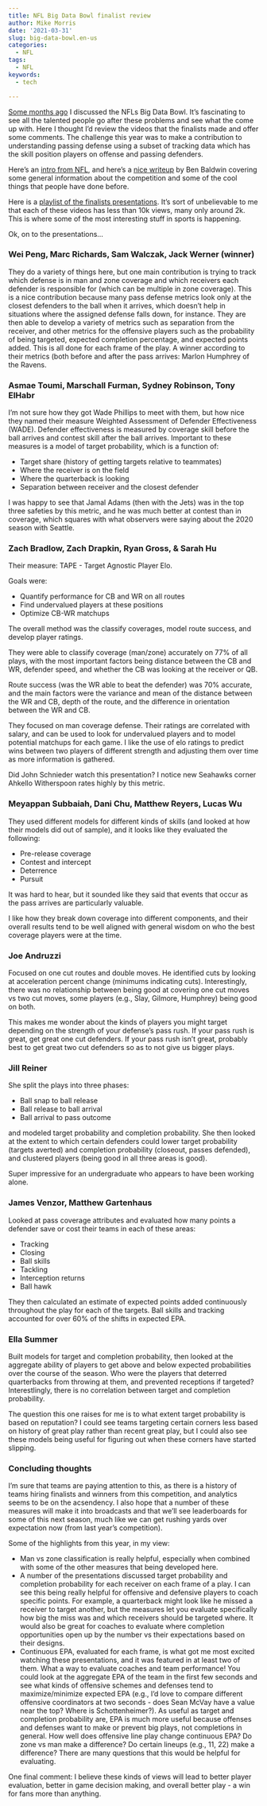 ```yaml
---
title: NFL Big Data Bowl finalist review
author: Mike Morris
date: '2021-03-31'
slug: big-data-bowl.en-us
categories:
  - NFL
tags:
  - NFL
keywords:
  - tech

---
```


[Some months ago](https://michael-morris.us/2020/10/nfl-big-data-bowl-2021-exploration.en-us/) I discussed the NFLs Big Data Bowl. It's fascinating to see all the talented people go after these problems and see what the come up with. Here I thought I'd review the videos that the finalists made and offer some comments. The challenge this year was to make a contribution to understanding passing defense using a subset of tracking data which has the skill position players on offense and passing defenders. 

Here's an [intro from NFL](https://twitter.com/NFLFootballOps/status/1377357707800420353), and here's a [nice writeup](https://theathletic.com/2444020/2021/03/23/id-have-to-kill-you-if-i-told-you-big-data-bowl-offers-peek-inside-nfl-teams-use-of-analytics/) by Ben Baldwin covering some general information about the competition and some of the cool things that people have done before.

Here is a [playlist of the finalists presentations](https://youtube.com/playlist?list=PLRdw3IjKY2gkWZfdIUOUcCKXJP35KFBeI). It's sort of unbelievable to me that each of these videos has less than 10k views, many only around 2k. This is where some of the most interesting stuff in sports is happening. 

Ok, on to the presentations...


### Wei Peng, Marc Richards, Sam Walczak, Jack Werner (winner)

They do a variety of things here, but one main contribution is trying to track which defense is in man and zone coverage and which receivers each defender is responsible for (which can be multiple in zone coverage). This is a nice contribution because many pass defense metrics look only at the closest defenders to the ball when it arrives, which doesn't help in situations where the assigned defense falls down, for instance. They are then able to develop a variety of metrics such as separation from the receiver, and other metrics for the offensive players such as the probability of being targeted, expected completion percentage, and expected points added. This is all done for each frame of the play. A winner according to their metrics (both before and after the pass arrives: Marlon Humphrey of the Ravens.

### Asmae Toumi, Marschall Furman, Sydney Robinson, Tony ElHabr

I'm not sure how they got Wade Phillips to meet with them, but how nice they named their measure Weighted Assessment of Defender Effectiveness (WADE). Defender effectiveness is measured by coverage skill before the ball arrives and contest skill after the ball arrives. Important to these measures is a model of target probability, which is a function of:

 - Target share (history of getting targets relative to teammates)
 - Where the receiver is on the field
 - Where the quarterback is looking
 - Separation between receiver and the closest defender
 
I was happy to see that Jamal Adams (then with the Jets) was in the top three safeties by this metric, and he was much better at contest than in coverage, which squares with what observers were saying about the 2020 season with Seattle.


### Zach Bradlow, Zach Drapkin, Ryan Gross, & Sarah Hu

Their measure: TAPE - Target Agnostic Player Elo.

Goals were:

- Quantify performance for CB and WR on all routes
- Find undervalued players at these positions
- Optimize CB-WR matchups

The overall method was the classify coverages, model route success, and develop player ratings.

They were able to classify coverage (man/zone) accurately on 77% of all plays, with the most important factors being distance between the CB and WR, defender speed, and whether the CB was looking at the receiver or QB.

Route success (was the WR able to beat the defender) was 70% accurate, and the main factors were the variance and mean of the distance between the WR and CB, depth of the route, and the difference in orientation between the WR and CB. 

They focused on man coverage defense. Their ratings are correlated with salary, and can be used to look for undervalued players and to model potential matchups for each game. I like the use of elo ratings to predict wins between two players of different strength and adjusting them over time as more information is gathered. 

Did John Schnieder watch this presentation? I notice new Seahawks corner Ahkello Witherspoon rates highly by this metric. 


### Meyappan Subbaiah, Dani Chu, Matthew Reyers, Lucas Wu

They used different models for different kinds of skills (and looked at how their models did out of sample), and it looks like they evaluated the following:

 - Pre-release coverage
 - Contest and intercept
 - Deterrence
 - Pursuit
 
It was hard to hear, but it sounded like they said that events that occur as the pass arrives are particularly valuable.
 
I like how they break down coverage into different components, and their overall results tend to be well aligned with general wisdom on who the best coverage players were at the time.
 
 
### Joe Andruzzi

Focused on one cut routes and double moves. He identified cuts by looking at acceleration percent change (minimums indicating cuts). Interestingly, there was no relationship between being good at covering one cut moves vs two cut moves, some players (e.g., Slay, Gilmore, Humphrey) being good on both. 

This makes me wonder about the kinds of players you might target depending on the strength of your defense's pass rush. If your pass rush is great, get great one cut defenders. If your pass rush isn't great, probably best to get great two cut defenders so as to not give us bigger plays. 


### Jill Reiner

She split the plays into three phases:

- Ball snap to ball release
- Ball release to ball arrival
- Ball arrival to pass outcome

and modeled target probability and completion probability. She then looked at the extent to which certain defenders could lower target probability (targets averted) and completion probability (closeout, passes defended), and clustered players (being good in all three areas is good).

Super impressive for an undergraduate who appears to have been working alone. 


### James Venzor, Matthew Gartenhaus

Looked at pass coverage attributes and evaluated how many points a defender save or cost their teams in each of these areas:

 - Tracking
 - Closing
 - Ball skills
 - Tackling
 - Interception returns
 - Ball hawk
 
They then calculated an estimate of expected points added continuously throughout the play for each of the targets. Ball skills and tracking accounted for over 60% of the shifts in expected EPA. 
 
 
### Ella Summer
 
Built models for target and completion probability, then looked at the aggregate ability of players to get above and below expected probabilities over the course of the season. Who were the players that deterred quarterbacks from throwing at them, and prevented receptions if targeted? Interestlingly, there is no correlation between target and completion probability. 

The question this one raises for me is to what extent target probability is based on reputation? I could see teams targeting certain corners less based on history of great play rather than recent great play, but I could also see these models being useful for figuring out when these corners have started slipping.


### Concluding thoughts

I'm sure that teams are paying attention to this, as there is a history of teams hiring finalists and winners from this competition, and analytics seems to be on the acsendency. I also hope that a number of these measures will make it into broadcasts and that we'll see leaderboards for some of this next season, much like we can get rushing yards over expectation now (from last year's competition). 

Some of the highlights from this year, in my view:

- Man vs zone classification is really helpful, especially when combined with some of the other measures that being developed here. 
- A number of the presentations discussed target probability and completion probability for each receiver on each frame of a play. I can see this being really helpful for offensive and defensive players to coach specific points. For example, a quarterback might look like he missed a receiver to target another, but the measures let you evaluate specifically how big the miss was and which receivers should be targeted where. It would also be great for coaches to evaluate where completion opportunities open up by the number vs their expectations based on their designs.
- Continuous EPA, evaluated for each frame, is what got me most excited watching these presentations, and it was featured in at least two of them. What a way to evaluate coaches and team performance! You could look at the aggregate EPA of the team in the first few seconds and see what kinds of offensive schemes and defenses tend to maximize/minimize expected EPA (e.g., I'd love to compare different offensive coordinators at two seconds - does Sean McVay have a value near the top? Where is Schottenheimer?). As useful as target and completion probability are, EPA is much more useful because offenses and defenses want to make or prevent big plays, not completions in general. How well does offensive line play change continuous EPA? Do zone vs man make a difference? Do certain lineups (e.g., 11, 22) make a difference? There are many questions that this would be helpful for evaluating.

One final comment: I believe these kinds of views will lead to better player evaluation, better in game decision making, and overall better play - a win for fans more than anything. 



